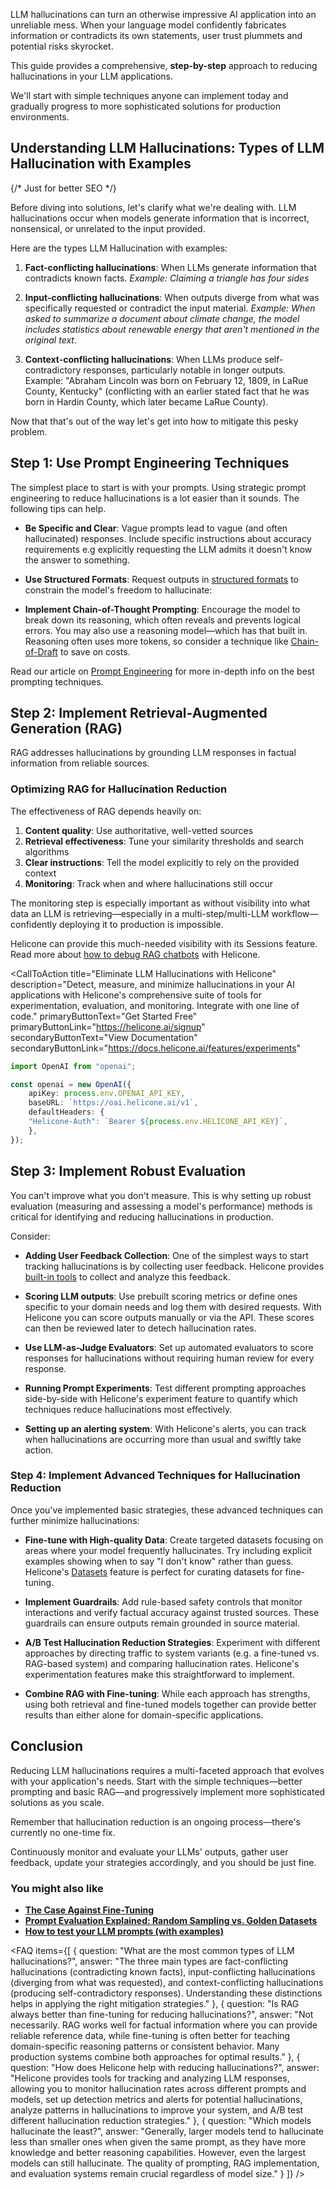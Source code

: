 LLM hallucinations can turn an otherwise impressive AI application into an unreliable mess. When your language model confidently fabricates information or contradicts its own statements, user trust plummets and potential risks skyrocket.

This guide provides a comprehensive, **step-by-step** approach to reducing hallucinations in your LLM applications. 

We'll start with simple techniques anyone can implement today and gradually progress to more sophisticated solutions for production environments.

## Understanding LLM Hallucinations: Types of LLM Hallucination with Examples 

{/* Just for better SEO */}

Before diving into solutions, let's clarify what we're dealing with. LLM hallucinations occur when models generate information that is incorrect, nonsensical, or unrelated to the input provided.

Here are the types LLM Hallucination with examples:

1. **Fact-conflicting hallucinations**: When LLMs generate information that contradicts known facts. *Example: Claiming a triangle has four sides*

2. **Input-conflicting hallucinations**: When outputs diverge from what was specifically requested or contradict the input material. *Example: When asked to summarize a document about climate change, the model includes statistics about renewable energy that aren't mentioned in the original text*.

3. **Context-conflicting hallucinations**: When LLMs produce self-contradictory responses, particularly notable in longer outputs. Example: "Abraham Lincoln was born on February 12, 1809, in LaRue County, Kentucky" (conflicting with an earlier stated fact that he was born in Hardin County, which later became LaRue County).

<BottomLine
  title="Fun Fact 💡"
  description="According to some reports, hallucination rates in publicly available LLMs range roughly between 3% and 16%. But if you asked me, I'd tell you it's way more"
/>

Now that that's out of the way let's get into how to mitigate this pesky problem.

## Step 1: Use Prompt Engineering Techniques

The simplest place to start is with your prompts. Using strategic prompt engineering to reduce hallucinations is a lot easier than it sounds. The following tips can help.

- **Be Specific and Clear**: Vague prompts lead to vague (and often hallucinated) responses. Include specific instructions about accuracy requirements e.g explicitly requesting the LLM admits it doesn't know the answer to something.

- **Use Structured Formats**: Request outputs in <a href="https://www.helicone.ai/blog/openai-structured-outputs" target="_blank" rel="noopener">structured formats</a> to constrain the model's freedom to hallucinate:

- **Implement Chain-of-Thought Prompting**: Encourage the model to break down its reasoning, which often reveals and prevents logical errors. You may also use a reasoning model—which has that built in. Reasoning often uses more tokens, so consider a technique like <a href="https://www.helicone.ai/blog/chain-of-draft" target="_blank" rel="noopener">Chain-of-Draft</a> to save on costs.

Read our article on <a href="https://www.helicone.ai/blog/prompt-engineering-tools" target="_blank" rel="noopener">Prompt Engineering</a> for more in-depth info on the best prompting techniques.

## Step 2: Implement Retrieval-Augmented Generation (RAG)

RAG addresses hallucinations by grounding LLM responses in factual information from reliable sources.

### Optimizing RAG for Hallucination Reduction

The effectiveness of RAG depends heavily on:

1. **Content quality**: Use authoritative, well-vetted sources
2. **Retrieval effectiveness**: Tune your similarity thresholds and search algorithms
3. **Clear instructions**: Tell the model explicitly to rely on the provided context
4. **Monitoring**: Track when and where hallucinations still occur

The monitoring step is especially important as without visibility into what data an LLM is retrieving—especially in a multi-step/multi-LLM workflow—confidently deploying it to production is impossible. 

Helicone can provide this much-needed visibility with its Sessions feature. Read more about <a href="https://www.helicone.ai/blog/debugging-chatbots-and-ai-agents-with-sessions" target="_blank" rel="noopener">how to debug RAG chatbots</a> with Helicone.

<CallToAction
  title="Eliminate LLM Hallucinations with Helicone"
  description="Detect, measure, and minimize hallucinations in your AI applications with Helicone's comprehensive suite of tools for experimentation, evaluation, and monitoring. Integrate with one line of code."
  primaryButtonText="Get Started Free"
  primaryButtonLink="https://helicone.ai/signup"
  secondaryButtonText="View Documentation"
  secondaryButtonLink="https://docs.helicone.ai/features/experiments"
>
```typescript
import OpenAI from "openai";

const openai = new OpenAI({
    apiKey: process.env.OPENAI_API_KEY,
    baseURL: `https://oai.helicone.ai/v1`,
    defaultHeaders: {
    "Helicone-Auth": `Bearer ${process.env.HELICONE_API_KEY}`,
    },
});
```
</CallToAction>

## Step 3: Implement Robust Evaluation 

You can't improve what you don't measure. This is why setting up robust evaluation (measuring and assessing a model's performance) methods is critical for identifying and reducing hallucinations in production.

Consider: 

* **Adding User Feedback Collection**: One of the simplest ways to start tracking hallucinations is by collecting user feedback. Helicone provides <a href="https://docs.helicone.ai/features/advanced-usage/feedback" target="_blank" rel="noopener">built-in tools</a> to collect and analyze this feedback.

* **Scoring LLM outputs**: Use prebuilt scoring metrics or define ones specific to your domain needs and log them with desired requests. With Helicone you can score outputs manually or via the API. These scores can then be reviewed later to detech hallucination rates.

* **Use LLM-as-Judge Evaluators**: Set up automated evaluators to score responses for hallucinations without requiring human review for every response.

* **Running Prompt Experiments**: Test different prompting approaches side-by-side with Helicone's experiment feature to quantify which techniques reduce hallucinations most effectively.

* **Setting up an alerting system**: With Helicone's alerts, you can track when hallucinations are occurring more than usual and swiftly take action.

<BottomLine
  title="Tip 💡"
  description="When designing your evaluation system, combine automatic metrics with selective human review of edge cases. This hybrid approach gives you both breadth of coverage and depth of understanding."
/>

### Step 4: Implement Advanced Techniques for Hallucination Reduction

Once you've implemented basic strategies, these advanced techniques can further minimize hallucinations:

* **Fine-tune with High-quality Data**: Create targeted datasets focusing on areas where your model frequently hallucinates. Try including explicit examples showing when to say "I don't know" rather than guess. Helicone's <a href="https://docs.helicone.ai/features/fine-tuning#datasets-and-fine-tuning" target="_blank" rel="noopener">Datasets</a> feature is perfect for curating datasets for fine-tuning.

* **Implement Guardrails**: Add rule-based safety controls that monitor interactions and verify factual accuracy against trusted sources. These guardrails can ensure outputs remain grounded in source material.

* **A/B Test Hallucination Reduction Strategies**: Experiment with different approaches by directing traffic to system variants (e.g. a fine-tuned vs. RAG-based system) and comparing hallucination rates. Helicone's experimentation features make this straightforward to implement.

* **Combine RAG with Fine-tuning**: While each approach has strengths, using both retrieval and fine-tuned models together can provide better results than either alone for domain-specific applications.

<BottomLine
  title="Tip 💡"
  description="These are most effective when targeted at specific types of hallucinations you've identified through your evaluation metrics—which is why evaluation is so crucial. Focus your efforts on the most frequent or highest-impact issues first."
/>

## Conclusion

Reducing LLM hallucinations requires a multi-faceted approach that evolves with your application's needs. Start with the simple techniques—better prompting and basic RAG—and progressively implement more sophisticated solutions as you scale.

Remember that hallucination reduction is an ongoing process—there's currently no one-time fix. 

Continuously monitor and evaluate your LLMs' outputs, gather user feedback, update your strategies accordingly, and you should be just fine.

### You might also like

- **<a href="https://www.helicone.ai/blog/when-to-finetune" target="_blank" rel="noopener">The Case Against Fine-Tuning</a>**
- **<a href="https://www.helicone.ai/blog/prompt-evaluation-for-llms" target="_blank" rel="noopener">Prompt Evaluation Explained: Random Sampling vs. Golden Datasets</a>**
- **<a href="https://www.helicone.ai/blog/test-your-llm-prompts" target="_blank" rel="noopener">How to test your LLM prompts (with examples)</a>**

<FAQ items={[
  {
    question: "What are the most common types of LLM hallucinations?",
    answer: "The three main types are fact-conflicting hallucinations (contradicting known facts), input-conflicting hallucinations (diverging from what was requested), and context-conflicting hallucinations (producing self-contradictory responses). Understanding these distinctions helps in applying the right mitigation strategies."
  },
  {
    question: "Is RAG always better than fine-tuning for reducing hallucinations?",
    answer: "Not necessarily. RAG works well for factual information where you can provide reliable reference data, while fine-tuning is often better for teaching domain-specific reasoning patterns or consistent behavior. Many production systems combine both approaches for optimal results."
  },
  {
    question: "How does Helicone help with reducing hallucinations?",
    answer: "Helicone provides tools for tracking and analyzing LLM responses, allowing you to monitor hallucination rates across different prompts and models, set up detection metrics and alerts for potential hallucinations, analyze patterns in hallucinations to improve your system, and A/B test different hallucination reduction strategies."
  },
  {
    question: "Which models hallucinate the least?",
    answer: "Generally, larger models tend to hallucinate less than smaller ones when given the same prompt, as they have more knowledge and better reasoning capabilities. However, even the largest models can still hallucinate. The quality of prompting, RAG implementation, and evaluation systems remain crucial regardless of model size."
  }
]} />

<Questions />